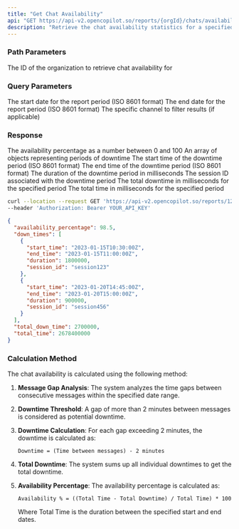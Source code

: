 ```yaml
---
title: "Get Chat Availability"
api: "GET https://api-v2.opencopilot.so/reports/{orgId}/chats/availability"
description: "Retrieve the chat availability statistics for a specified time period"
---
```


### Path Parameters

<ParamField path="orgId" type="string" required>
  The ID of the organization to retrieve chat availability for
</ParamField>

### Query Parameters

<ParamField query="startDate" type="string" required>
  The start date for the report period (ISO 8601 format)
</ParamField>

<ParamField query="endDate" type="string" required>
  The end date for the report period (ISO 8601 format)
</ParamField>

<ParamField query="channel" type="string" optional>
  The specific channel to filter results (if applicable)
</ParamField>

### Response

<ResponseField name="availability_percentage" type="number">
  The availability percentage as a number between 0 and 100
</ResponseField>

<ResponseField name="down_times" type="array">
  An array of objects representing periods of downtime
</ResponseField>

<ResponseField name="down_times[].start_time" type="string">
  The start time of the downtime period (ISO 8601 format)
</ResponseField>

<ResponseField name="down_times[].end_time" type="string">
  The end time of the downtime period (ISO 8601 format)
</ResponseField>

<ResponseField name="down_times[].duration" type="number">
  The duration of the downtime period in milliseconds
</ResponseField>

<ResponseField name="down_times[].session_id" type="string">
  The session ID associated with the downtime period
</ResponseField>

<ResponseField name="total_down_time" type="number">
  The total downtime in milliseconds for the specified period
</ResponseField>

<ResponseField name="total_time" type="number">
  The total time in milliseconds for the specified period
</ResponseField>

<RequestExample>

```bash Example Request
curl --location --request GET 'https://api-v2.opencopilot.so/reports/123456/chats/availability?startDate=2023-01-01T00:00:00Z&endDate=2023-01-31T23:59:59Z' \
--header 'Authorization: Bearer YOUR_API_KEY'
```

</RequestExample>

<ResponseExample>

```json Response
{
  "availability_percentage": 98.5,
  "down_times": [
    {
      "start_time": "2023-01-15T10:30:00Z",
      "end_time": "2023-01-15T11:00:00Z",
      "duration": 1800000,
      "session_id": "session123"
    },
    {
      "start_time": "2023-01-20T14:45:00Z",
      "end_time": "2023-01-20T15:00:00Z",
      "duration": 900000,
      "session_id": "session456"
    }
  ],
  "total_down_time": 2700000,
  "total_time": 2678400000
}
```

</ResponseExample>


### Calculation Method

The chat availability is calculated using the following method:

1. **Message Gap Analysis**: The system analyzes the time gaps between consecutive messages within the specified date range.

2. **Downtime Threshold**: A gap of more than 2 minutes between messages is considered as potential downtime.

3. **Downtime Calculation**: For each gap exceeding 2 minutes, the downtime is calculated as:
   ```
   Downtime = (Time between messages) - 2 minutes
   ```

4. **Total Downtime**: The system sums up all individual downtimes to get the total downtime.

5. **Availability Percentage**: The availability percentage is calculated as:
   ```
   Availability % = ((Total Time - Total Downtime) / Total Time) * 100
   ```
   Where Total Time is the duration between the specified start and end dates.